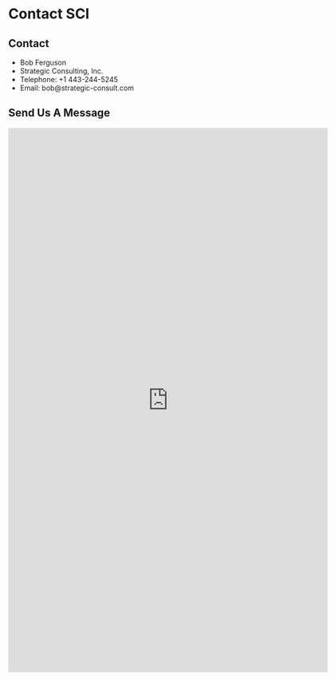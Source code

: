 # Contact SCI

## Contact
- Bob Ferguson
- Strategic Consulting, Inc.
- Telephone: +1 443-244-5245
- Email: bob@strategic-consult.com

## Send Us A Message

<iframe src="https://docs.google.com/forms/d/e/1FAIpQLSeDn3nAfadygC2mX3xEDGM0asnZvsB-GKau2vaWpK0UH0MIww/viewform?embedded=true" width="640" height="1091" frameborder="0" marginheight="0" marginwidth="0">Loading…</iframe>

